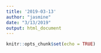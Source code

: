 ```yaml
---
title: '2019-03-13'
author: "jasmine"
date: "3/13/2019"
output: html_document
---
```


```r
knitr::opts_chunk$set(echo = TRUE)
```